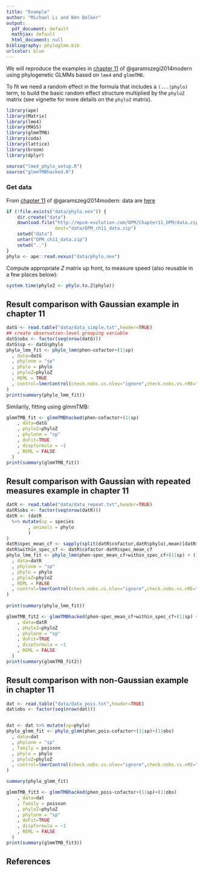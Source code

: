 ```yaml
---
title: "Example"
author: "Michael Li and Ben Bolker"
output:
  pdf_document: default
  mathjax: default
  html_document: null
bibliography: phyloglmm.bib
urlcolor: blue
---
```


We will reproduce the examples in [chapter 11](http://www.mpcm-evolution.com/practice/online-practical-material-chapter-11/chapter-11-1-simple-model-mcmcglmm) of @garamszegi2014modern using phylogenetic GLMMs based on `lme4` and `glmmTMB`. 

To fit we need a random effect in the formula that includes a `(...|phylo)` term, to build the basic random effect structure multiplied by the `phyloZ` matrix (see vignette for more details on the `phyloZ` matrix).

```r
library(ape)
library(Matrix)
library(lme4)
library(MASS) 
library(glmmTMB)
library(coda)
library(lattice)
library(broom)
library(dplyr)
```

```r
source("lme4_phylo_setup.R")
source("glmmTMBhacked.R")
```

### Get data

From [chapter 11](http://www.mpcm-evolution.com/practice/online-practical-material-chapter-11/chapter-11-1-simple-model-mcmcglmm) of @garamszegi2014modern: data are [here](http://mpcm-evolution.com/OPM/Chapter11_OPM/data.zip)

```r
if (!file.exists("data/phylo.nex")) {
    dir.create("data")
    download.file("http://mpcm-evolution.com/OPM/Chapter11_OPM/data.zip",
                  dest="data/OPM_ch11_data.zip")
    setwd("data")
    untar("OPM_ch11_data.zip")
    setwd("..")
}
phylo <- ape::read.nexus("data/phylo.nex")
```

Compute appropriate $Z$ matrix up front, to measure speed (also
reusable in a few places below):

```r
system.time(phyloZ <- phylo.to.Z(phylo))
```


## Result comparison with Gaussian example in chapter 11

```r
datG <- read.table("data/data_simple.txt",header=TRUE)
## create observation-level grouping variable
datG$obs <- factor(seq(nrow(datG)))
datG$sp <- datG$phylo
phylo_lmm_fit <- phylo_lmm(phen~cofactor+(1|sp)
  , data=datG
  , phylonm = "sp"
  , phylo = phylo
  , phyloZ=phyloZ
  , REML = TRUE
  , control=lmerControl(check.nobs.vs.nlev="ignore",check.nobs.vs.nRE="ignore")
)
print(summary(phylo_lmm_fit))
```

Similarily, fitting using glmmTMB:

```r
glmmTMB_fit <- glmmTMBhacked(phen~cofactor+(1|sp)
    , data=datG
    , phyloZ=phyloZ
    , phylonm = "sp"
    , doFit=TRUE
    , dispformula = ~1
    , REML = FALSE
  ) 
print(summary(glmmTMB_fit))
```


## Result comparison with Gaussian with repeated measures example in chapter 11

```r
datR <- read.table("data/data_repeat.txt",header=TRUE)
datR$obs <- factor(seq(nrow(datR)))
datR <- (datR 
  %>% mutate(sp = species
        , animals = phylo
        )
)
datR$spec_mean_cf <- sapply(split(datR$cofactor,datR$phylo),mean)[datR$phylo]
datR$within_spec_cf <- datR$cofactor-datR$spec_mean_cf
phylo_lmm_fit <- phylo_lmm(phen~spec_mean_cf+within_spec_cf+(1|sp) + (1|animals)
  , data=datR
  , phylonm = "sp"
  , phylo = phylo
  , phyloZ=phyloZ
  , REML = FALSE
  , control=lmerControl(check.nobs.vs.nlev="ignore",check.nobs.vs.nRE="ignore")
)
             
print(summary(phylo_lmm_fit))

glmmTMB_fit2 <- glmmTMBhacked(phen~spec_mean_cf+within_spec_cf+(1|sp) + (1|animals)
    , data=datR
    , phyloZ=phyloZ
    , phylonm = "sp"
    , doFit=TRUE
    , dispformula = ~1
    , REML = FALSE
  ) 
print(summary(glmmTMB_fit2))


```

## Result comparison with non-Gaussian example in chapter 11

```r
dat <- read.table("data/data_pois.txt",header=TRUE)
dat$obs <- factor(seq(nrow(dat)))


dat <- dat %>% mutate(sp=phylo) 
phylo_glmm_fit <- phylo_glmm(phen_pois~cofactor+(1|sp)+(1|obs)
  , data=dat
  , phylonm = "sp"
  , family = poisson
  , phylo = phylo
  , phyloZ=phyloZ
  , control=lmerControl(check.nobs.vs.nlev="ignore",check.nobs.vs.nRE="ignore")
)

summary(phylo_glmm_fit)

glmmTMB_fit3 <- glmmTMBhacked(phen_pois~cofactor+(1|sp)+(1|obs)
    , data=dat
    , family = poisson
    , phyloZ=phyloZ
    , phylonm = "sp"
    , doFit=TRUE
    , dispformula = ~1
    , REML = FALSE
  ) 
print(summary(glmmTMB_fit3))

```


## References

